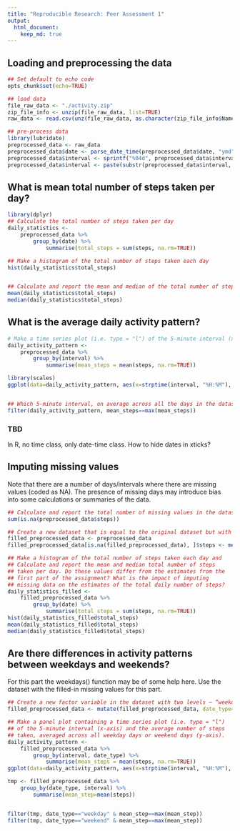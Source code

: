 ```yaml
---
title: "Reproducible Research: Peer Assessment 1"
output: 
  html_document:
    keep_md: true
---
```



## Loading and preprocessing the data
```r
## Set default to echo code
opts_chunk$set(echo=TRUE)

## load data
file_raw_data <- "./activity.zip"
zip_file_info <- unzip(file_raw_data, list=TRUE)
raw_data <- read.csv(unz(file_raw_data, as.character(zip_file_info$Name)), header=TRUE, stringsAsFactors=FALSE)

## pre-process data
library(lubridate)
preprocessed_data <- raw_data
preprocessed_data$date <- parse_date_time(preprocessed_data$date, "ymd")
preprocessed_data$interval <- sprintf("%04d", preprocessed_data$interval)
preprocessed_data$interval <- paste(substr(preprocessed_data$interval, 1, 2), ":", substr(preprocessed_data$interval, 3, 4), sep="")
```


## What is mean total number of steps taken per day?
```r
library(dplyr)
## Calculate the total number of steps taken per day
daily_statistics <-
    preprocessed_data %>%
        group_by(date) %>%
            summarise(total_steps = sum(steps, na.rm=TRUE))

## Make a histogram of the total number of steps taken each day
hist(daily_statistics$total_steps)


## Calculate and report the mean and median of the total number of steps taken per day
mean(daily_statistics$total_steps)
median(daily_statistics$total_steps)
```


## What is the average daily activity pattern?

```r
# Make a time series plot (i.e. type = "l") of the 5-minute interval (x-axis) and the average number of steps taken, averaged across all days (y-axis)
daily_activity_pattern <-
    preprocessed_data %>%
        group_by(interval) %>%
            summarise(mean_steps = mean(steps, na.rm=TRUE))

library(scales)
ggplot(data=daily_activity_pattern, aes(x=strptime(interval, "%H:%M"), y=mean_steps)) + geom_line() + scale_x_datetime(minor_breaks="1 hour")


## Which 5-minute interval, on average across all the days in the dataset, contains the maximum number of steps?
filter(daily_activity_pattern, mean_steps==max(mean_steps))
```
### TBD
In R, no time class, only date-time class. How to hide dates in xticks?

## Imputing missing values

Note that there are a number of days/intervals where there are missing
values (coded as NA). The presence of missing days may introduce bias
into some calculations or summaries of the data.

```r
## Calculate and report the total number of missing values in the dataset (i.e. the total number of rows with NAs)
sum(is.na(preprocessed_data$steps))

## Create a new dataset that is equal to the original dataset but with the missing data filled in.
filled_preprocessed_data <- preprocessed_data
filled_preprocessed_data[is.na(filled_preprocessed_data), ]$steps <- mean(filled_preprocessed_data$steps, na.rm=TRUE)

## Make a histogram of the total number of steps taken each day and
## Calculate and report the mean and median total number of steps
## taken per day. Do these values differ from the estimates from the
## first part of the assignment? What is the impact of imputing
## missing data on the estimates of the total daily number of steps?
daily_statistics_filled <-
    filled_preprocessed_data %>%
        group_by(date) %>%
            summarise(total_steps = sum(steps, na.rm=TRUE))
hist(daily_statistics_filled$total_steps)
mean(daily_statistics_filled$total_steps)
median(daily_statistics_filled$total_steps)
```


## Are there differences in activity patterns between weekdays and weekends?

For this part the weekdays() function may be of some help here. Use the dataset with the filled-in missing values for this part.

```r
## Create a new factor variable in the dataset with two levels – “weekday” and “weekend” indicating whether a given date is a weekday or weekend day.
filled_preprocessed_data <- mutate(filled_preprocessed_data, date_type=as.factor(ifelse(weekdays(date)=="Saturday"|weekdays(date)=="Sunday", "weekend", "weekday")))

## Make a panel plot containing a time series plot (i.e. type = "l")
## of the 5-minute interval (x-axis) and the average number of steps
## taken, averaged across all weekday days or weekend days (y-axis).
daily_activity_pattern <-
    filled_preprocessed_data %>%
        group_by(interval, date_type) %>%
            summarise(mean_steps = mean(steps, na.rm=TRUE))
ggplot(data=daily_activity_pattern, aes(x=strptime(interval, "%H:%M"), y=mean_steps)) + geom_line() + scale_x_datetime(minor_breaks="1 hour") + facet_grid(date_type~.)

tmp <- filled_preprocessed_data %>%
    group_by(date_type, interval) %>%
        summarise(mean_step=mean(steps))


filter(tmp, date_type=="weekday" & mean_step==max(mean_step))
filter(tmp, date_type=="weekend" & mean_step==max(mean_step))
```



